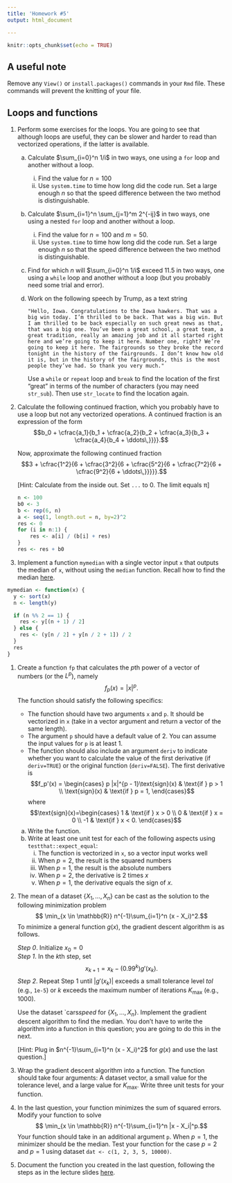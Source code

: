 ```yaml
---
title: 'Homework #5'
output: html_document

---
```


```r
knitr::opts_chunk$set(echo = TRUE)
```

## A useful note
Remove any `View()` or `install.packages()` commands in your `Rmd` file. These commands will prevent the knitting of your file. 

## Loops and functions

1. Perform some exercises for the loops. You are going to see that although loops are useful, they can be slower and harder to read than vectorized operations, if the latter is available.
    a. Calculate $\sum_{i=0}^n 1/i$ in two ways, one using a `for` loop and another without a loop. 
        i. Find the value for $n=100$
        i. Use `system.time` to time how long did the code run. Set a large enough $n$ so that the speed difference between the two method is distinguishable. 
    a. Calculate $\sum_{i=1}^n \sum_{j=1}^m 2^{-ij}$ in two ways, one using a nested `for` loop and another without a loop. 
        i. Find the value for $n=100$ and $m=50$.
        i. Use `system.time` to time how long did the code run. Set a large enough $n$ so that the speed difference between the two method is distinguishable.     
    b. Find for which $n$ will $\sum_{i=0}^n 1/i$ exceed 11.5 in two ways, one using a `while` loop and another without a loop (but you probably need some trial and error).
    c. Work on the following speech by Trump, as a text string
        
        ```
        "Hello, Iowa. Congratulations to the Iowa hawkers. That was a big win today. I’m thrilled to be back. That was a big win. But I am thrilled to be back especially on such great news as that, that was a big one. You’ve been a great school, a great team, a great tradition, really an amazing job and it all started right here and we’re going to keep it here. Number one, right? We’re going to keep it here. The fairgrounds so they broke the record tonight in the history of the fairgrounds. I don’t know how old it is, but in the history of the fairgrounds, this is the most people they’ve had. So thank you very much."
        ```
        
        Use a `while` or `repeat` loop and `break` to find the location of the first "great" in terms of the number of characters (you may need `str_sub`). Then use `str_locate` to find the location again.

1. Calculate the following continued fraction, which you probably have to use a loop but not any vectorized operations. A continued fraction is an expression of the form
$$b_0 + \cfrac{a_1}{b_1 + \cfrac{a_2}{b_2 + \cfrac{a_3}{b_3 + \cfrac{a_4}{b_4 + \ddots\,}}}}.$$

    Now, approximate the following continued fraction
    $$3 + \cfrac{1^2}{6 + \cfrac{3^2}{6 + \cfrac{5^2}{6 + \cfrac{7^2}{6 + \cfrac{9^2}{6 + \ddots\,}}}}}.$$
    
    [Hint: Calculate from the inside out. Set `...` to 0. The limit equals π]
    
    ```r
    n <- 100
    b0 <- 3
    b <- rep(6, n)
    a <- seq(1, length.out = n, by=2)^2
    res <- 0
    for (i in n:1) {
        res <- a[i] / (b[i] + res)
    }
    res <- res + b0
    ```

1. Implement a function `mymedian` with a single vector input `x` that outputs the median of `x`, without using the `median` function. Recall how to find the median [here](https://en.wikipedia.org/wiki/Median#/media/File:Finding_the_median.png).

```r
mymedian <- function(x) {
  y <- sort(x)
  n <- length(y)

  if (n %% 2 == 1) {
    res <- y[(n + 1) / 2]
  } else {
    res <- (y[n / 2] + y[n / 2 + 1]) / 2
  }
  res
}
```

1. Create a function `fp` that calculates the $p$th power of a vector of numbers (or the $L^p$), namely
$$f_p(x) = |x|^p.$$
The function should satisfy the following specifics:

    - The function should have two arguments `x` and `p`. It should be vectorized in `x` (take in a vector argument and return a vector of the same length). 
    - The argument `p` should have a default value of 2. You can assume the input values for `p` is at least 1.
    - The function should also include an argument `deriv` to indicate whether you want to calculate the value of the first derivative (if `deriv=TRUE`) or the original function (`deriv=FALSE`). 
    The first derivative is
    $$f_p'(x) = \begin{cases} 
                 p |x|^{p - 1}\text{sign}(x) & \text{if } p > 1 \\
                 \text{sign}(x) & \text{if } p = 1,
                 \end{cases}$$
    where
    $$\text{sign}(x)=\begin{cases}
    1 & \text{if } x > 0 \\
    0 & \text{if } x = 0 \\
    -1 & \text{if } x < 0. 
    \end{cases}$$

    a. Write the function.
    a. Write at least one unit test for each of the following aspects using `testthat::expect_equal`:
        i. The function is vectorized in `x`, so a vector input works well
        i. When $p=2$, the result is the squared numbers
        i. When $p=1$, the result is the absolute numbers
        i. When $p=2$, the derivative is 2 times $x$
        i. When $p=1$, the derivative equals the sign of $x$.

1. The mean of a dataset $\{X_1,\dots, X_n\}$ can be cast as the solution to the following minimization problem
$$ \min_{x \in \mathbb{R}} n^{-1}\sum_{i=1}^n (x - X_i)^2.$$ 
To minimize a general function $g(x)$, the gradient descent algorithm is as follows.

    *Step 0*. Initialize $x_0 = 0$</br>
    *Step 1*. In the $k$th step, set
    $$x_{k+1} = x_{k} - (0.99^{k})g'(x_{k}).$$
    *Step 2*. Repeat Step 1 until $|g'(x_{k})|$ exceeds a small tolerance level $tol$ (e.g., `1e-5`) or $k$ exceeds the maximum number of iterations $K_\max$ (e.g., 1000).
    
    Use the dataset `cars$speed$ for $\{X_1,\dots, X_n\}$. Implement the gradient descent algorithm to find the median. You don't have to write the algorithm into a function in this question; you are going to do this in the next.
    
    [Hint: Plug in $n^{-1}\sum_{i=1}^n (x - X_i)^2$ for $g(x)$ and use the last question.]

1. Wrap the gradient descent algorithm into a function. The function should take four arguments: A dataset vector, a small value for the tolerance level, and a large value for $K_\max$. Write three unit tests for your function.

1. In the last question, your function minimizes the sum of squared errors. 
Modify your function to solve 
$$ \min_{x \in \mathbb{R}} n^{-1}\sum_{i=1}^n |x - X_i|^p.$$ 
Your function should take in an additional argument `p`. When $p=1$, the minimizer should be the median. Test your function for the case $p=2$ and $p=1$ using dataset `dat <- c(1, 2, 3, 5, 10000)`. 

1. Document the function you created in the last question, following the steps as in the lecture slides [here](../slides/02_02_functions.html#21).

